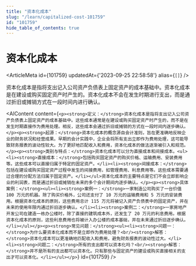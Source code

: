 ```yaml
---
title: "资本化成本"
slug: "/learn/capitalized-cost-101759"
id: "101759"
hide_table_of_contents: true
---
```



# 资本化成本

<ArticleMeta id={101759} updatedAt={'2023-09-25 22:58:58'} alias={`[]`} />
<div className='border-solid border-b border-t-0 my-4 border-[var(--ifm-color-gray-300)]' />

资本化成本是指将支出记入公司资产负债表上固定资产的成本基础中。资本化成本是在建设或购买固定资产时产生的。资本化成本不会在发生时期进行支出，而是通过折旧或摊销方式在一段时间内进行确认。

<AIContent content={`<p><strong>定义：</strong>资本化成本是指将支出记入公司资产负债表上固定资产的成本基础中。这些成本通常是在建设或购买固定资产时产生的，而不是在发生时期直接作为费用处理。相反，这些成本会通过折旧或摊销的方式在一段时间内逐步确认。</p><p><strong>起源：</strong>资本化成本的概念源自会计准则，旨在更准确地反映企业的财务状况和经营成果。早期的会计实践中，企业会将所有支出立即作为费用处理，这可能导致财务报表的波动性较大。为了更好地匹配收入和费用，资本化成本的做法逐渐被引入和规范。</p><p><strong>类别与特点：</strong>资本化成本可以分为直接成本和间接成本。<ul><li><strong>直接成本：</strong>包括购买固定资产的购买价格、运输费用、安装费用等。这些成本可以直接归属于特定的固定资产。</li><li><strong>间接成本：</strong>包括在建设或购买固定资产过程中发生的间接费用，如管理费用、利息费用等。这些成本需要通过合理的分配方法归属于固定资产。</li></ul>资本化成本的主要特点是它们不会立即影响企业的利润表，而是通过折旧或摊销在未来的多个会计期间内逐步确认。</p><p><strong>具体案例：</strong><ul><li><strong>案例一：</strong>一家制造公司购买了一台价值 100 万元的机器。除了购买价格外，公司还支付了 10 万元的运输费用和 5 万元的安装费用。根据资本化成本的原则，这些费用总计 115 万元将被记入资产负债表中的固定资产，并在未来的使用年限内通过折旧逐步确认。</li><li><strong>案例二：</strong>一家房地产开发公司在建造一栋办公楼时，除了直接的建筑成本外，还发生了 20 万元的利息费用。根据资本化成本的原则，这些利息费用也将被计入办公楼的成本基础，并在未来通过折旧逐步确认。</li></ul></p><p><strong>常见问题：</strong><ul><li><strong>问题一：</strong>为什么要资本化成本而不是立即作为费用处理？<br/><strong>解答：</strong>资本化成本可以更准确地匹配收入和费用，避免财务报表的波动性过大。</li><li><strong>问题二：</strong>所有的支出都可以资本化吗？<br/><strong>解答：</strong>并不是所有的支出都可以资本化。只有那些与固定资产的建设或购买直接相关的支出才可以资本化。</li></ul></p>`} id={101759} />
